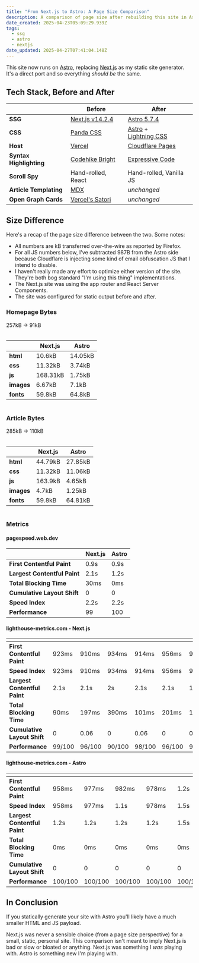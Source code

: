 ```yaml
---
title: "From Next.js to Astro: A Page Size Comparison"
description: A comparison of page size after rebuilding this site in Astro
date_created: 2025-04-23T05:09:29.939Z
tags:
  - ssg
  - astro
  - nextjs
date_updated: 2025-04-27T07:41:04.148Z
---
```



This site now runs on [Astro](https://astro.build/), replacing [Next.js](https://nextjs.org/) as my static site generator. It's a direct port and so everything _should be_ the same.

## Tech Stack, Before and After

|                         | **Before**                                          | **After**                                                                                               |
| ----------------------- | --------------------------------------------------- | ------------------------------------------------------------------------------------------------------- |
| **SSG**                 | [Next.js v14.2.4](https://nextjs.org/)              | [Astro 5.7.4](https://astro.build/)                                                                     |
| **CSS**                 | [Panda CSS](https://panda-css.com/)                 | [Astro](https://docs.astro.build/en/guides/styling/) +<br /> [Lightning CSS](https://lightningcss.dev/) |
| **Host**                | [Vercel](https://vercel.com/)                       | [Cloudflare Pages](https://pages.cloudflare.com/)                                                       |
| **Syntax Highlighting** | [Codehike Bright](https://bright.codehike.org/)     | [Expressive Code](https://expressive-code.com/)                                                         |
| **Scroll Spy**          | Hand-rolled, React                                  | Hand-rolled, Vanilla JS                                                                                 |
| **Article Templating**  | [MDX](https://mdxjs.com/)                           | _unchanged_                                                                                             |
| **Open Graph Cards**    | [Vercel's Satori](https://github.com/vercel/satori) | _unchanged_                                                                                             |

## Size Difference

Here's a recap of the page size difference between the two. Some notes:

- All numbers are kB transferred over-the-wire as reported by Firefox.
- For all JS numbers below, I've subtracted 987B from the Astro side because Cloudflare is injecting some kind of email obfuscation JS that I intend to disable.
- I haven't really made any effort to optimize either version of the site. They're both bog standard "I'm using this thing" implementations.
- The Next.js site was using the app router and React Server Components.
- The site was configured for static output before and after.

### Homepage Bytes

257kB -> 91kB

<div style="margin-block: 1rem; display: flex; gap: 1rem; justify-content: flex-start; flex-wrap: wrap;">
  <span>

|            | **Next.js** | **Astro** |
| ---------- | ----------- | --------- |
| **html**   | 10.6kB      | 14.05kB   |
| **css**    | 11.32kB     | 3.74kB    |
| **js**     | 168.31kB    | 1.75kB    |
| **images** | 6.67kB      | 7.1kB     |
| **fonts**  | 59.8kB      | 64.8kB    |

  </span>
  <span><Chart1 data-invertible alt="Chart showing same data as the table above" /></span>
</div>

### Article Bytes

285kB -> 110kB

<div style="margin-block: 1rem; display: flex; gap: 1rem; justify-content: flex-start; flex-wrap: wrap;">
  <span>
  
|        | **Next.js** | **Astro**   |
| ------ | ------- | ------- |
| **html**   | 44.79kB | 27.85kB |
| **css**    | 11.32kB | 11.06kB |
| **js**     | 163.9kB | 4.65kB  |
| **images** | 4.7kB   | 1.25kB  |
| **fonts**  | 59.8kB  | 64.81kB |

  </span>
  <span><Chart2 data-invertible alt="Chart showing same data as the table above" /></span>
</div>

### Metrics

#### pagespeed.web.dev

|                              | **Next.js** | **Astro** |
| ---------------------------- | ----------- | --------- |
| **First Contentful Paint**   | 0.9s        | 0.9s      |
| **Largest Contentful Paint** | 2.1s        | 1.2s      |
| **Total Blocking Time**      | 30ms        | 0ms       |
| **Cumulative Layout Shift**  | 0           | 0         |
| **Speed Index**              | 2.2s        | 2.2s      |
| **Performance**              | 99          | 100       |

#### lighthouse-metrics.com - Next.js

|                              | <Icon name="openmoji:flag-united-states" alt="Flag of USA" /> | <Icon name="openmoji:flag-united-states" alt="Flag of USA" /> | <Icon name="openmoji:flag-finland" alt="Flag of Finland" /> | <Icon name="openmoji:flag-germany" alt="Flag of Germany" /> | <Icon name="openmoji:flag-japan" alt="Flag of Japan" /> | <Icon name="openmoji:flag-australia" alt="Flag of Australia" /> |
| ---------------------------- | ------------------------------------------------------------- | ------------------------------------------------------------- | ----------------------------------------------------------- | ----------------------------------------------------------- | ------------------------------------------------------- | --------------------------------------------------------------- |
| **First Contentful Paint**   | 923ms                                                         | 910ms                                                         | 934ms                                                       | 914ms                                                       | 956ms                                                   | 914ms                                                           |
| **Speed Index**              | 923ms                                                         | 910ms                                                         | 934ms                                                       | 914ms                                                       | 956ms                                                   | 999ms                                                           |
| **Largest Contentful Paint** | 2.1s                                                          | 2.1s                                                          | 2s                                                          | 2.1s                                                        | 2.1s                                                    | 1.7s                                                            |
| **Total Blocking Time**      | 90ms                                                          | 197ms                                                         | 390ms                                                       | 101ms                                                       | 201ms                                                   | 182ms                                                           |
| **Cumulative Layout Shift**  | 0                                                             | 0.06                                                          | 0                                                           | 0.06                                                        | 0                                                       | 0                                                               |
| **Performance**              | 99/100                                                        | 96/100                                                        | 90/100                                                      | 98/100                                                      | 96/100                                                  | 97/100                                                          |

#### lighthouse-metrics.com - Astro

|                              | <Icon name="openmoji:flag-united-states" alt="Flag of USA" /> | <Icon name="openmoji:flag-united-states" alt="Flag of USA" /> | <Icon name="openmoji:flag-finland" alt="Flag of Finland" /> | <Icon name="openmoji:flag-germany" alt="Flag of Germany" /> | <Icon name="openmoji:flag-japan" alt="Flag of Japan" /> | <Icon name="openmoji:flag-australia" alt="Flag of Australia" /> |
| ---------------------------- | ------------------------------------------------------------- | ------------------------------------------------------------- | ----------------------------------------------------------- | ----------------------------------------------------------- | ------------------------------------------------------- | --------------------------------------------------------------- |
| **First Contentful Paint**   | 958ms                                                         | 977ms                                                         | 982ms                                                       | 978ms                                                       | 1.2s                                                    | 974ms                                                           |
| **Speed Index**              | 958ms                                                         | 977ms                                                         | 1.1s                                                        | 978ms                                                       | 1.5s                                                    | 1.4s                                                            |
| **Largest Contentful Paint** | 1.2s                                                          | 1.2s                                                          | 1.2s                                                        | 1.2s                                                        | 1.5s                                                    | 1.2s                                                            |
| **Total Blocking Time**      | 0ms                                                           | 0ms                                                           | 0ms                                                         | 0ms                                                         | 0ms                                                     | 0ms                                                             |
| **Cumulative Layout Shift**  | 0                                                             | 0                                                             | 0                                                           | 0                                                           | 0                                                       | 0                                                               |
| **Performance**              | 100/100                                                       | 100/100                                                       | 100/100                                                     | 100/100                                                     | 100/100                                                 | 100/100                                                         |

## In Conclusion

If you statically generate your site with Astro you'll likely have a much smaller HTML and JS payload.

Next.js was never a sensible choice (from a page size perspective) for a small, static, personal site. This comparison isn't meant to imply Next.js is bad or slow or bloated or anything. Next.js was something I _was_ playing with. Astro is something new I'm playing with.
